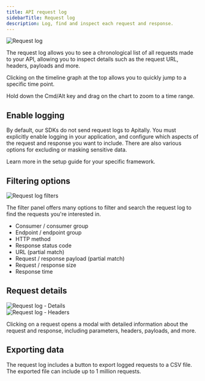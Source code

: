 ```yaml
---
title: API request log
sidebarTitle: Request log
description: Log, find and inspect each request and response.
---
```


<Card>
  <div style={{ margin: "-1.5rem" }}>
    <img src="https://assets.apitally.io/docs/request-log.webp" alt="Request log" />
  </div>
</Card>

The request log allows you to see a chronological list of all requests made to your API, allowing you to inspect details such as the request URL, headers, payloads and more.

Clicking on the timeline graph at the top allows you to quickly jump to a specific time point.

<Tip>Hold down the Cmd/Alt key and drag on the chart to zoom to a time range.</Tip>

## Enable logging

By default, our SDKs do not send request logs to Apitally.
You must explicitly enable logging in your application, and configure which aspects of the request and response you want to include.
There are also various options for excluding or masking sensitive data.

Learn more in the setup guide for your specific framework.

## Filtering options

<Card>
  <div style={{ margin: "-1.5rem" }}>
    <img src="https://assets.apitally.io/docs/request-log-filters.webp" alt="Request log filters" />
  </div>
</Card>

The filter panel offers many options to filter and search the request log to find the requests you're interested in.

- Consumer / consumer group
- Endpoint / endpoint group
- HTTP method
- Response status code
- URL (partial match)
- Request / response payload (partial match)
- Request / response size
- Response time

## Request details

<CardGroup cols={2}>
  <Card>
    <div style={{ margin: "-1.5rem" }}>
      <img src="https://assets.apitally.io/docs/request-log-details.webp" alt="Request log - Details" />
    </div>
  </Card>
  <Card>
    <div style={{ margin: "-1.5rem" }}>
      <img src="https://assets.apitally.io/docs/request-log-headers.webp" alt="Request log - Headers" />
    </div>
  </Card>
</CardGroup>

Clicking on a request opens a modal with detailed information about the request and response, including parameters, headers, payloads, and more.

## Exporting data

The request log includes a button to export logged requests to a CSV file. The exported file can include up to 1 million requests.
